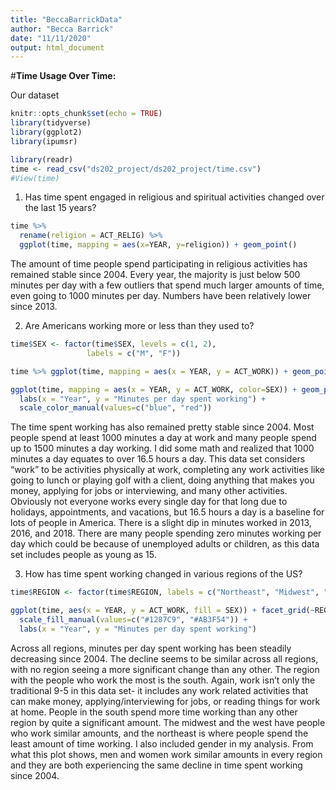 ```yaml
---
title: "BeccaBarrickData"
author: "Becca Barrick"
date: "11/11/2020"
output: html_document
---
```


#**Time Usage Over Time:**

Our dataset


```r

knitr::opts_chunk$set(echo = TRUE)
library(tidyverse)
library(ggplot2)
library(ipumsr)

library(readr)
time <- read_csv("ds202_project/ds202_project/time.csv")
#View(time)

```


1) Has time spent engaged in religious and spiritual activities changed over the last 15 years?


```r

time %>% 
  rename(religion = ACT_RELIG) %>%
  ggplot(time, mapping = aes(x=YEAR, y=religion)) + geom_point()

```


The amount of time people spend participating in religious activities has remained stable since 2004. Every year, the majority is just below 500 minutes per day with a few outliers that spend much larger amounts of time, even going to 1000 minutes per day. Numbers have been relatively lower since 2013. 


2) Are Americans working more or less than they used to? 
 

```r

time$SEX <- factor(time$SEX, levels = c(1, 2), 
                 labels = c("M", "F"))

time %>% ggplot(time, mapping = aes(x = YEAR, y = ACT_WORK)) + geom_point() 

ggplot(time, mapping = aes(x = YEAR, y = ACT_WORK, color=SEX)) + geom_point()+ 
  labs(x = "Year", y = "Minutes per day spent working") +
  scale_color_manual(values=c("blue", "red"))

```


The time spent working has also remained pretty stable since 2004. Most people spend at least 1000 minutes a day at work and many people spend up to 1500 minutes a day working. I did some math and realized that 1000 minutes a day equates to over 16.5 hours a day. This data set considers "work" to be activities physically at work, completing any work activities like going to lunch or playing golf with a client, doing anything that makes you money, applying for jobs or interviewing, and many other activities. Obviously not everyone works every single day for that long due to holidays, appointments, and vacations, but 16.5 hours a day is a baseline for lots of people in America. There is a slight dip in minutes worked in 2013, 2016, and 2018. There are many people spending zero minutes working per day which could be because of unemployed adults or children, as this data set includes people as young as 15.


3) How has time spent working changed in various regions of the US?


```r

time$REGION <- factor(time$REGION, labels = c("Northeast", "Midwest", "South", "West"))

ggplot(time, aes(x = YEAR, y = ACT_WORK, fill = SEX)) + facet_grid(~REGION) + geom_bar(stat = 'identity') +
  scale_fill_manual(values=c("#1287C9", "#AB3F54")) +
  labs(x = "Year", y = "Minutes per day spent working")

```


Across all regions, minutes per day spent working has been steadily decreasing since 2004. The decline seems to be similar across all regions, with no region seeing a more significant change than any other. The region with the people who work the most is the south. Again, work isn't only the traditional 9-5 in this data set- it includes any work related activities that can make money, applying/interviewing for jobs, or reading things for work at home. People in the south spend more time working than any other region by quite a significant amount. The midwest and the west have people who work similar amounts, and the northeast is where people spend the least amount of time working. I also included gender in my analysis. From what this plot shows, men and women work similar amounts in every region and they are both experiencing the same decline in time spent working since 2004.
